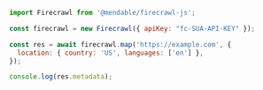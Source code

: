 ```js Node
import Firecrawl from '@mendable/firecrawl-js';

const firecrawl = new Firecrawl({ apiKey: "fc-SUA-API-KEY" });

const res = await firecrawl.map('https://example.com', {
  location: { country: 'US', languages: ['en'] },
});

console.log(res.metadata);
```
